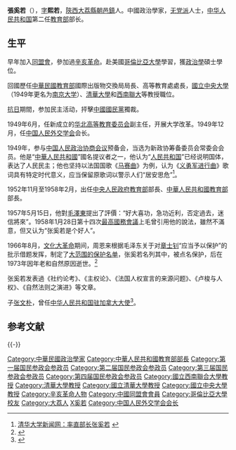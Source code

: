 {{Infobox_officeholder
|name = <span style="font-size:larger;">张奚若</span>
|image name = 張奚若.jpg
|width = 
|office = [[中央人民政府教育部|中央人民政府教育部]]部長（第2任）
|period = 1952年11月 - 1954年9月
|office2 = [[中華人民共和國教育部|中華人民共和國教育部]]部長（第1任）
|period2 = 1954年9月 - 1958年2月
|Sex = 男
|zi = 熙若
|party = [[同盟會|同盟會]]<br />{{Nonp}}
|nationality = {{PRC}}
|Native place = [[陝西|陝西]][[朝邑县|朝邑县]]
|date of birth = 1889年
|place of birth = {{QING}}[[陝西省|陝西省]][[大荔縣|大荔縣]][[朝邑鎮|朝邑鎮]]
|date of death = 1973年7月18日
|place of death = {{PRC}}[[北京|北京]]
|spouse = 
|relatives = 
|educate =
* 美國[[哥倫比亞大學|哥倫比亞大學]][[政治學|政治學]]碩士
|work = 
|past = 
*[[中華民國教育部|中華民國教育部]]國際出版物交換局局長
*中華民國教育部高等教育處處長
*[[國立中央大學|國立中央大學]]（1949年更名为[[南京大学|南京大学]]）教授
*[[清華大學|清華大學]]教授
*[[西南聯大|西南聯大]]教授
*[[中央人民政府高等教育部|华北高等教育委员会]]副主任
*[[中國人民政治協商會議|中國人民政治協商會議]]筹备委员会常委会会员
*[[中央人民政府教育部|中央人民政府教育部]]部長
*[[中華人民共和國教育部|中華人民共和國教育部]]部長
}}

'''張奚若'''（{{bd|1889年||1973年|7月18日|catIdx=Zhang,张}}），[[表字|字]]'''熙若'''，[[陝西|陝西]][[大荔縣|大荔縣]][[朝邑鎮|朝邑鎮]]人。中國政治學家，[[无党派|无党派]]人士，[[中华人民共和国|中华人民共和国]]第二任[[中央人民政府教育部|教育部]]部长。

== 生平 ==
早年加入[[中國同盟會|同盟會]]，參加過[[辛亥革命|辛亥革命]]。赴美國[[哥倫比亞大學|哥倫比亞大學]]學習，獲[[政治學|政治學]]碩士學位。

回國歷任[[中華民國教育部|中華民國教育部]]國際出版物交換局局長、高等教育處處長，[[國立中央大學|國立中央大學]]（1949年更名为[[南京大学|南京大学]]）、[[清華大學|清華大學]]和[[西南聯大|西南聯大]]等教授職位。

[[中國抗日戰爭|抗日]]期間，参加民主活动，抨擊[[中國國民黨|中國國民黨]]獨裁。

1949年6月，任新成立的[[华北高等教育委员会|华北高等教育委员会]]副主任，开展大学改革。1949年12月，任[[中国人民外交学会|中国人民外交学会]]会长。

1949年，参与[[中国人民政治协商会议|中国人民政治协商会议]]预备会，当选为新政协筹备委员会常委会会员。他是“[[中華人民共和國|中華人民共和國]]”國名提议者之一，他认为“[[人民共和国|人民共和国]]”已经说明国体，表达了人民民主；他也坚持以法国国歌《[[马赛曲|马赛曲]]》为例，认为《[[义勇军进行曲|义勇军进行曲]]》歌词具有特定时代意义，应当保留原歌词以警示人们“居安思危”<ref>[http://news.tsinghua.edu.cn/new/readnews.php?id=21392 清华大学新闻网：率直部长张奚若] {{webarchive|url=https://web.archive.org/web/20160304200512/http://news.tsinghua.edu.cn/new/readnews.php?id=21392 |date=2016-03-04 }}</ref>。

1952年11月至1958年2月，出任[[中央人民政府教育部|中央人民政府教育部]]部長、[[中華人民共和國教育部|中華人民共和國教育部]]部長。

1957年5月15日，他對[[毛澤東|毛澤東]]提出了評價：“好大喜功，急功近利，否定過去，迷信將來”。1958年1月28日第十四次[[最高國務會議|最高國務會議]]上毛曾引用他的說法，雖然不滿意，但又认为“张奚若是个好人”。

1966年8月，[[文化大革命|文化大革命]]期间，周恩来根据毛泽东关于对[[章士钊|章士钊]]“应当予以保护”的批示借题发挥，制定了[[一份应予保护的干部名单|大范围的保护名单]]，张奚若名列其中，被点名保护，后在1973年因年老和自然原因逝世。<ref>{{Cite web|title=论周恩来在“文化大革命”中的抗争--中国共产党新闻--中国共产党新闻-人民网|url=http://cpc.people.com.cn/GB/69112/75843/75873/5167266.html|accessdate=2020-06-26|work=cpc.people.com.cn|archive-date=2021-04-17|archive-url=https://web.archive.org/web/20210417062131/http://cpc.people.com.cn/GB/69112/75843/75873/5167266.html|dead-url=no}}</ref>

张奚若发表過《社约论考》、《主权论》、《法国人权宣言的来源问题》、《卢梭与人权》、《自然法则之演进》等文章。

子[[张文朴|张文朴]]，曾任[[中国驻加拿大大使列表|中华人民共和国驻加拿大大使]]<ref>{{cite web|author=宋春丹|title=晚年张奚若|url=https://www.tsinghua.org.cn/info/1951/33102.htm|publisher=《中国新闻周刊》|accessdate=2021-10-07|archive-date=2021-10-08|archive-url=https://web.archive.org/web/20211008154016/https://www.tsinghua.org.cn/info/1951/33102.htm|dead-url=no}}</ref>。

== 参考文献 ==
{{Reflist|2}}

{{-}}
{{start box}}
{{s-gov|prc}}
{{s-before|[[马叙伦|马叙伦]]}}
{{s-title|[[中央人民政府教育部|中央人民政府教育部]]部長|1952年－1954年}}
{{s-none|机构撤销}}
{{s-new|reason=[[中央人民政府教育部|中央人民政府教育部]]改为国家教育部}}
{{s-title|[[中华人民共和国教育部|中华人民共和国教育部]]部長|1954年－1958年}}
{{s-after|[[杨秀峰|杨秀峰]]}}
{{end box}}

{{中华人民共和国教育部部长}}
{{中央人民政府政务院}}
{{国务院/1|部门首长}}
{{国务院/3|部门首长}}

{{Authority control}}

{{DEFAULTSORT:Zhang張}}
[[Category:中華民國政治學家|Category:中華民國政治學家]]
[[Category:中華人民共和國教育部部長|Category:中華人民共和國教育部部長]]
[[Category:第一届国民参政会参政员|Category:第一届国民参政会参政员]]
[[Category:第二届国民参政会参政员|Category:第二届国民参政会参政员]]
[[Category:第三届国民参政会参政员|Category:第三届国民参政会参政员]]
[[Category:第四届国民参政会参政员|Category:第四届国民参政会参政员]]
[[Category:國立西南聯合大學教授|Category:國立西南聯合大學教授]]
[[Category:清華大學教授|Category:清華大學教授]]
[[Category:國立清華大學教授|Category:國立清華大學教授]]
[[Category:國立中央大學教授|Category:國立中央大學教授]]
[[Category:辛亥革命人物|Category:辛亥革命人物]]
[[Category:中國同盟會會員|Category:中國同盟會會員]]
[[Category:哥倫比亞大學校友|Category:哥倫比亞大學校友]]
[[Category:大荔人|Category:大荔人]]
[[Category:張姓|X奚若]]
[[Category:中国人民外交学会会长|Category:中国人民外交学会会长]]